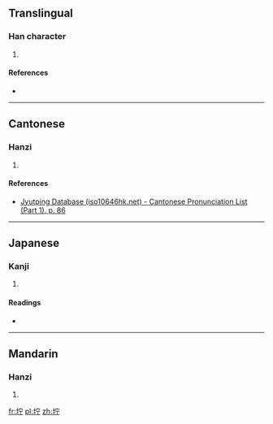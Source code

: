 ==Translingual==

===Han character===
{{Han char|rn=32|rad=土|as=05|sn=8|four=|canj=土十一弓 (GJMN)|ids=⿰[[土]][[宁]]}}

# {{defn|Han|sort=土05}}

====References====
* {{Han ref|kx=0227.120|dkj=05008|dj=0462.280|hdz=10435.030|uh=577E|ud=22398}}

----

==Cantonese==

===Hanzi===
{{yue-hanzi|jyut=[[cyu5]]|y=chyu5}}

# {{defn|lang=yue|sort=土05}}

====References====
* [http://www.iso10646hk.net/jp/document/download.jsp Jyutping Database (iso10646hk.net) - Cantonese Pronunciation List (Part 1), p. 86]

----

==Japanese==

===Kanji===
{{ja-kanji|grade=|rs=土05}}

# {{defn|lang=ja|sort=土05}}

====Readings====
* {{ja-readings|on=[[ちょ]] (cho), [[じょ]] (jo)|kun=}}

----

==Mandarin==

===Hanzi===
{{cmn-hanzi|pin=[[zhù]] ([[zhu4]])|wg=chu<sup>4</sup>}}

# {{defn|lang=cmn|sort=土05}}

[[fr:坾]]
[[pl:坾]]
[[zh:坾]]